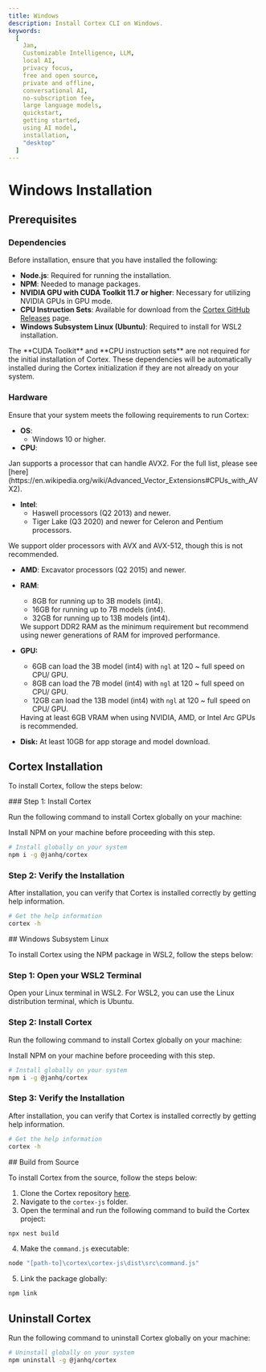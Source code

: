 ```yaml
---
title: Windows
description: Install Cortex CLI on Windows.
keywords:
  [
    Jan,
    Customizable Intelligence, LLM,
    local AI,
    privacy focus,
    free and open source,
    private and offline,
    conversational AI,
    no-subscription fee,
    large language models,
    quickstart,
    getting started,
    using AI model,
    installation,
    "desktop"
  ]
---
```




# Windows Installation

## Prerequisites

### Dependencies

Before installation, ensure that you have installed the following:

- **Node.js**: Required for running the installation.
- **NPM**: Needed to manage packages.
- **NVIDIA GPU with CUDA Toolkit 11.7 or higher**: Necessary for utilizing NVIDIA GPUs in GPU mode.
- **CPU Instruction Sets**: Available for download from the [Cortex GitHub Releases](https://github.com/janhq/cortex/releases) page.
- **Windows Subsystem Linux (Ubuntu)**: Required to install for WSL2 installation.

<Callout type="info">
The **CUDA Toolkit** and **CPU instruction sets** are not required for the initial installation of Cortex. These dependencies will be automatically installed during the Cortex initialization if they are not already on your system.

</Callout>

### Hardware

Ensure that your system meets the following requirements to run Cortex:

- **OS**:
    - Windows 10 or higher.
- **CPU**:

<Callout type="info">
Jan supports a processor that can handle AVX2. For the full list, please see [here](https://en.wikipedia.org/wiki/Advanced_Vector_Extensions#CPUs_with_AVX2).

</Callout>

- **Intel**:
    - Haswell processors (Q2 2013) and newer.
    - Tiger Lake (Q3 2020) and newer for Celeron and Pentium processors.

<Callout type="info">
We support older processors with AVX and AVX-512, though this is not recommended.

</Callout>

- **AMD**: Excavator processors (Q2 2015) and newer.
- **RAM**:
    - 8GB for running up to 3B models (int4).
    - 16GB for running up to 7B models (int4).
    - 32GB for running up to 13B models (int4).
    
    <Callout type="info">
    We support DDR2 RAM as the minimum requirement but recommend using newer generations of RAM for improved performance.
    
    </Callout>
    
- **GPU:**
    - 6GB can load the 3B model (int4) with `ngl` at 120 ~ full speed on CPU/ GPU.
    - 8GB can load the 7B model (int4) with `ngl` at 120 ~ full speed on CPU/ GPU.
    - 12GB can load the 13B model (int4) with `ngl` at 120 ~ full speed on CPU/ GPU.
    
    <Callout type="info">
    Having at least 6GB VRAM when using NVIDIA, AMD, or Intel Arc GPUs is recommended.
    
    </Callout>
    
- **Disk:** At least 10GB for app storage and model download.

## Cortex Installation

To install Cortex, follow the steps below:

<Steps>
### Step 1: Install Cortex

Run the following command to install Cortex globally on your machine:

<Callout type="info">
Install NPM on your machine before proceeding with this step.

</Callout>

```sh
# Install globally on your system
npm i -g @janhq/cortex
```

### Step 2: Verify the Installation

After installation, you can verify that Cortex is installed correctly by getting help information.

```sh
# Get the help information
cortex -h
```
</Steps>
## Windows Subsystem Linux

To install Cortex using the NPM package in WSL2, follow the steps below:
<Steps>
### Step 1: Open your WSL2 Terminal

Open your Linux terminal in WSL2. For WSL2, you can use the Linux distribution terminal, which is Ubuntu.

### Step 2: Install Cortex

Run the following command to install Cortex globally on your machine:

<Callout type="info">
Install NPM on your machine before proceeding with this step.

</Callout>

```sh
# Install globally on your system
npm i -g @janhq/cortex
```

### Step 3: Verify the Installation

After installation, you can verify that Cortex is installed correctly by getting help information.

```sh
# Get the help information
cortex -h
```
</Steps>
## Build from Source

To install Cortex from the source, follow the steps below:

1. Clone the Cortex repository [here](https://github.com/janhq/cortex/tree/dev).
2. Navigate to the `cortex-js` folder.
3. Open the terminal and run the following command to build the Cortex project:

```sh
npx nest build
```

4. Make the `command.js` executable:

```sh
node "[path-to]\cortex\cortex-js\dist\src\command.js"
```

5. Link the package globally:

```sh
npm link
```

## Uninstall Cortex

Run the following command to uninstall Cortex globally on your machine:
```sh
# Uninstall globally on your system
npm uninstall -g @janhq/cortex
```